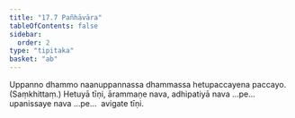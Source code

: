 ```yaml
---
title: "17.7 Pañhāvāra"
tableOfContents: false
sidebar:
  order: 2
type: "tipitaka"
basket: "ab"
---
```



<DynamicBreadcrumb />

<Division number="45">

<Paragraph number="123">
Uppanno dhammo naanuppannassa dhammassa hetupaccayena paccayo. (Saṃkhittaṃ.)
</Paragraph>

<Paragraph number="124">
Hetuyā tīṇi, ārammaṇe nava, adhipatiyā nava …pe…  upanissaye nava …pe…  avigate tīṇi.
</Paragraph>
</Division>
